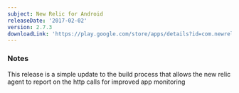 ```yaml
---
subject: New Relic for Android
releaseDate: '2017-02-02'
version: 2.7.3
downloadLink: 'https://play.google.com/store/apps/details?id=com.newrelic.rpm&hl=en'
---
```


### Notes

This release is a simple update to the build process that allows the new relic agent to report on the http calls for improved app monitoring

